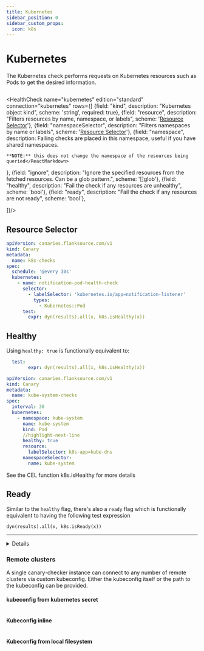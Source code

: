 ```yaml
---
title: Kubernetes
sidebar_position: 0
sidebar_custom_props:
  icon: k8s
---
```


# <Icon name="k8s" /> Kubernetes

The Kubernetes check performs requests on Kubernetes resources such as Pods to get the desired information.


```yaml title="kubernetes.yaml"  file=<rootDir>/modules/canary-checker/fixtures/k8s/kubernetes-minimal_pass.yaml
```

<HealthCheck name="kubernetes" edition="standard" connection="kubernetes"  rows={[
  {field: "kind", description: "Kubernetes object kind", scheme: 'string', required: true},
  {field: "resource", description: "Filters resources by name, namespace, or labels", scheme: '[Resource Selector](#resource-selector)'},
  {field: "namespaceSelector", description: "Filters namespaces by name or labels", scheme: '[Resource Selector](#resource-selector)'},
  {field: "namespace", description:
    <ReactMarkdown>
    Failing checks are placed in this namespace, useful if you have shared namespaces.

    **NOTE:** this does not change the namespace of the resources being queried</ReactMarkdown>
  },
  {field: "ignore", description: "Ignore the specified resources from the fetched resources. Can be a glob pattern.", scheme: '[]glob'},
  {field: "healthy", description: "Fail the check if any resources are unhealthy", scheme: 'bool'},
  {field: "ready", description: "Fail the check if any resources are not ready", scheme: 'bool'},

]}/>


## Resource Selector

<ResourceSelector />

```yaml title="catalog-pod-check.yaml"
apiVersion: canaries.flanksource.com/v1
kind: Canary
metadata:
  name: k8s-checks
spec:
  schedule: '@every 30s'
  kubernetes:
    - name: notification-pod-health-check
      selector:
        - labelSelector: 'kubernetes.io/app=notification-listener'
          types:
            - Kubernetes::Pod
      test:
        expr: dyn(results).all(x, k8s.isHealthy(x))
```

## Healthy

Using `healthy: true` is functionally equivalent to:

```yaml
  test:
        expr: dyn(results).all(x, k8s.isHealthy(x))
```

```yaml title="kubnetes-healthy.yaml"
apiVersion: canaries.flanksource.com/v1
kind: Canary
metadata:
  name: kube-system-checks
spec:
  interval: 30
  kubernetes:
    - namespace: kube-system
      name: kube-system
      kind: Pod
      //highlight-next-line
      healthy: true
      resource:
        labelSelector: k8s-app=kube-dns
      namespaceSelector:
        name: kube-system

```

See the CEL function <CommonLink to="cel" anchor="k8sishealthy">k8s.isHealthy</CommonLink> for more details

## Ready

Similar to the `healthy` flag, there's also a `ready` flag which is functionally equivalent to having the following test expression

```
dyn(results).all(x, k8s.isReady(x))
```

---

<details summary="Checking for certificate readiness">
<div>

```yaml title="cert-manager.yaml"  file=<rootDir>/modules/canary-checker/fixtures/k8s/certmanager.yaml
```
</div>
</details>


### Remote clusters

A single canary-checker instance can connect to any number of remote clusters via custom kubeconfig.
Either the kubeconfig itself or the path to the kubeconfig can be provided.

#### kubeconfig from kubernetes secret

```yaml title="remote-cluster.yaml"  file=<rootDir>/modules/canary-checker/fixtures/k8s/kubernetes-check-kubeconfig-from-secrets.yaml {12-16}
```

#### Kubeconfig inline

```yaml title="remote-cluster.yaml"  file=<rootDir>/modules/canary-checker/fixtures/k8s/kubernetes-check-inline-kubeconfig.yaml {11-32}
```

#### Kubeconfig from local filesystem

```yaml title="remote-cluster.yaml"  file=<rootDir>/modules/canary-checker/fixtures/k8s/kubernetes-check-kubeconfig-from-file.yaml {11-12}
```

